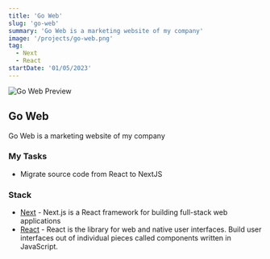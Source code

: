 ```yaml
---
title: 'Go Web'
slug: 'go-web'
summary: 'Go Web is a marketing website of my company'
image: '/projects/go-web.png'
tag:
  - Next
  - React
startDate: '01/05/2023'
---
```


![Go Web Preview](/projects/go-web.png)

## Go Web

Go Web is a marketing website of my company

### My Tasks

- Migrate source code from React to NextJS

### Stack

- [Next](https://nextjs.org) - Next.js is a React framework for building full-stack web applications
- [React](https://react.dev/) - React is the library for web and native user interfaces. Build user interfaces out of individual pieces called components written in JavaScript.
